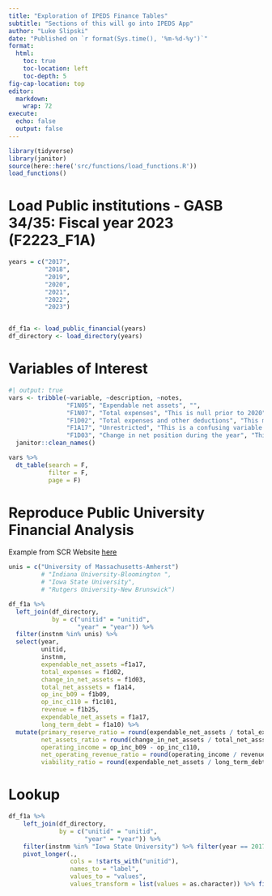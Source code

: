 ```yaml
---
title: "Exploration of IPEDS Finance Tables"
subtitle: "Sections of this will go into IPEDS App"
author: "Luke Slipski"
date: "Published on `r format(Sys.time(), '%m-%d-%y')`"
format:
  html:
    toc: true
    toc-location: left
    toc-depth: 5
fig-cap-location: top
editor:
  markdown:
    wrap: 72
execute: 
  echo: false
  output: false
---
```


```r
library(tidyverse)
library(janitor)
source(here::here('src/functions/load_functions.R'))
load_functions()
```

# Load Public institutions - GASB 34/35: Fiscal year 2023 (F2223_F1A)
```r
years = c("2017",
          "2018",
          "2019",
          "2020",
          "2021",
          "2022", 
          "2023")


df_f1a <- load_public_financial(years)
df_directory <- load_directory(years)
```

# Variables of Interest

```r
#| output: true
vars <- tribble(~variable, ~description, ~notes,
                "F1N05", "Expendable net assets", "",
                "F1N07", "Total expenses", "This is null prior to 2020",
                "F1D02", "Total expenses and other deductions", "This matches the 'Total Expenses' row in the online example",
                "F1A17", "Unrestricted", "This is a confusing variable name, but it matches the 'Expendable Net Assets' row in the online example",
                "F1D03", "Change in net position during the year", "This corresponds to 'Change in Net Assets' row in the online example") %>% 
  janitor::clean_names()

vars %>% 
  dt_table(search = F,
           filter = F,
           page = F)
```


# Reproduce Public University Financial Analysis

Example from SCR Website [here](https://docs.google.com/spreadsheets/d/156bbBH0L0Rsrt3YSfpgwxn6OaTu-CeLBJ9oqvv4P56Y/edit?pli=1&gid=1803342980#gid=1803342980)

```r
unis = c("University of Massachusetts-Amherst")
         # "Indiana University-Bloomington ",
         # "Iowa State University",
         # "Rutgers University-New Brunswick")

df_f1a %>% 
  left_join(df_directory,
            by = c("unitid" = "unitid",
                   "year" = "year")) %>% 
  filter(instnm %in% unis) %>% 
  select(year,
         unitid,
         instnm,
         expendable_net_assets =f1a17,
         total_expenses = f1d02,
         change_in_net_assets = f1d03,
         total_net_asssets = f1a14,
         op_inc_b09 = f1b09,
         op_inc_c110 = f1c101,
         revenue = f1b25,
         expendable_net_assets = f1a17,
         long_term_debt = f1a10) %>% 
  mutate(primary_reserve_ratio = round(expendable_net_assets / total_expenses, 2),
         net_assets_ratio = round(change_in_net_assets / total_net_asssets, 2),
         operating_income = op_inc_b09 - op_inc_c110,
         net_operating_revenue_ratio = round(operating_income / revenue, 2),
         viability_ratio = round(expendable_net_assets / long_term_debt, 2))
```









# Lookup
```r
df_f1a %>% 
    left_join(df_directory,
              by = c("unitid" = "unitid",
                     "year" = "year")) %>% 
    filter(instnm %in% "Iowa State University") %>% filter(year == 2017) %>% 
    pivot_longer(.,
                 cols = !starts_with("unitid"),
                 names_to = "label",
                 values_to = "values",
                 values_transform = list(values = as.character)) %>% filter(values == "31468460")
```











